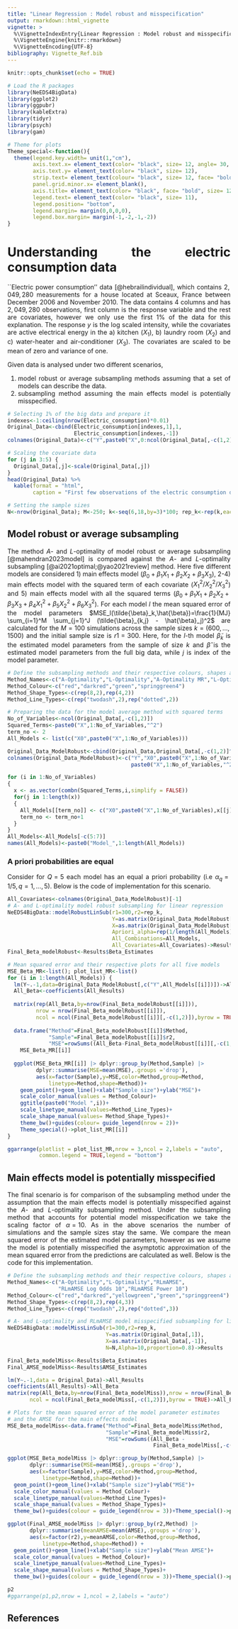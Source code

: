 ```yaml
---
title: "Linear Regression : Model robust and misspecification"
output: rmarkdown::html_vignette
vignette: >
  %\VignetteIndexEntry{Linear Regression : Model robust and misspecification}
  %\VignetteEngine{knitr::rmarkdown}
  %\VignetteEncoding{UTF-8}
bibliography: Vignette_Ref.bib
---
```


<style>
body {
text-align: justify}
</style>

```r
knitr::opts_chunk$set(echo = TRUE)
```


```r
# Load the R packages
library(NeEDS4BigData)
library(ggplot2)
library(ggpubr)
library(kableExtra)
library(tidyr)
library(psych)
library(gam)

# Theme for plots
Theme_special<-function(){
  theme(legend.key.width= unit(1,"cm"),
        axis.text.x= element_text(color= "black", size= 12, angle= 30, hjust=0.75),
        axis.text.y= element_text(color= "black", size= 12), 
        strip.text= element_text(colour= "black", size= 12, face= "bold"),
        panel.grid.minor.x= element_blank(),
        axis.title= element_text(color= "black", face= "bold", size= 12),
        legend.text= element_text(color= "black", size= 11),
        legend.position= "bottom",
        legend.margin= margin(0,0,0,0),
        legend.box.margin= margin(-1,-2,-1,-2)) 
}
```

# Understanding the electric consumption data

``Electric power consumption'' data [@hebrailindividual], which contains $2,049,280$ measurements for a house located at Sceaux, France between December 2006 and November 2010.
The data contains $4$ columns and has $2,049,280$ observations, first column is the response variable and the rest are covariates, however we only use the first $1\%$ of the data for this explanation. 
The response $y$ is the log scaled intensity, while the covariates are active electrical energy in the a) kitchen ($X_1$), b) laundry room ($X_2$) and c) water-heater and air-conditioner ($X_3$). 
The covariates are scaled to be mean of zero and variance of one. 

Given data is analysed under two different scenarios,

1. model robust or average subsampling methods assuming that a set of models can describe the data.
2. subsampling method assuming the main effects model is potentially misspecified.

```r
# Selecting 1% of the big data and prepare it
indexes<-1:ceiling(nrow(Electric_consumption)*0.01)
Original_Data<-cbind(Electric_consumption[indexes,1],1,
                     Electric_consumption[indexes,-1])
colnames(Original_Data)<-c("Y",paste0("X",0:ncol(Original_Data[,-c(1,2)])))

# Scaling the covariate data
for (j in 3:5) {
  Original_Data[,j]<-scale(Original_Data[,j])
}
head(Original_Data) %>% 
  kable(format = "html",
        caption = "First few observations of the electric consumption data.")

# Setting the sample sizes
N<-nrow(Original_Data); M<-250; k<-seq(6,18,by=3)*100; rep_k<-rep(k,each=M)
```

## Model robust or average subsampling

The method $A$- and $L$-optimality of model robust or average subsampling [@mahendran2023model] is compared against the $A$- and $L$-optimality subsampling [@ai2021optimal;@yao2021review] method. 
Here five different models are considered 1) main effects model ($\beta_0+\beta_1X_1+\beta_2X_2+\beta_3X_3$), 2-4) main effects model with the squared term of each covariate ($X^2_1 / X^2_2 / X^2_3$) and 5) main effects model with all the squared terms ($\beta_0+\beta_1X_1+\beta_2X_2+\beta_3X_3+\beta_4X^2_1+\beta_5X^2_2+\beta_6X^2_3$). 
For each model $l$ the mean squared error of the model parameters $MSE_l(\tilde{\beta}_k,\hat{\beta})=\frac{1}{MJ} \sum_{i=1}^M \sum_{j=1}^J (\tilde{\beta}_{k,j} - \hat{\beta}_j)^2$ are calculated for the $M=100$ simulations across the sample sizes $k=(600,\ldots,1500)$ and the initial sample size is $r1=300$. 
Here, for the $l$-th model $\tilde{\beta}_k$ is the estimated model parameters from the sample of size $k$ and $\hat{\beta}$ is the estimated model parameters from the full big data, while $j$ is index of the model parameter.

```r
# Define the subsampling methods and their respective colours, shapes and line types
Method_Names<-c("A-Optimality","L-Optimality","A-Optimality MR","L-Optimality MR")
Method_Colour<-c("red","darkred","green","springgreen4")
Method_Shape_Types<-c(rep(8,2),rep(4,2))
Method_Line_Types<-c(rep("twodash",2),rep("dotted",2))

# Preparing the data for the model average method with squared terms
No_of_Variables<-ncol(Original_Data[,-c(1,2)])
Squared_Terms<-paste0("X",1:No_of_Variables,"^2")
term_no <- 2
All_Models <- list(c("X0",paste0("X",1:No_of_Variables)))

Original_Data_ModelRobust<-cbind(Original_Data,Original_Data[,-c(1,2)]^2)
colnames(Original_Data_ModelRobust)<-c("Y","X0",paste0("X",1:No_of_Variables),
                                       paste0("X",1:No_of_Variables,"^2"))

for (i in 1:No_of_Variables)
{
  x <- as.vector(combn(Squared_Terms,i,simplify = FALSE))
  for(j in 1:length(x))
  {
    All_Models[[term_no]] <- c("X0",paste0("X",1:No_of_Variables),x[[j]])
    term_no <- term_no+1
  }
}
All_Models<-All_Models[-c(5:7)]
names(All_Models)<-paste0("Model_",1:length(All_Models))
```

### A priori probabilities are equal 

Consider for $Q=5$ each model has an equal a priori probability (i.e $\alpha_q=1/5,q=1,\ldots,5$). 
Below is the code of implementation for this scenario.

```r
All_Covariates<-colnames(Original_Data_ModelRobust)[-1]
# A- and L-optimality model robust subsampling for linear regression
NeEDS4BigData::modelRobustLinSub(r1=300,r2=rep_k,
                                 Y=as.matrix(Original_Data_ModelRobust[,1]),
                                 X=as.matrix(Original_Data_ModelRobust[,-1]),N=N,
                                 Apriori_alpha=rep(1/length(All_Models),length(All_Models)),
                                 All_Combinations=All_Models,
                                 All_Covariates=All_Covariates)->Results
Final_Beta_modelRobust<-Results$Beta_Estimates

# Mean squared error and their respective plots for all five models
MSE_Beta_MR<-list(); plot_list_MR<-list()
for (i in 1:length(All_Models)) {
  lm(Y~.-1,data=Original_Data_ModelRobust[,c("Y",All_Models[[i]])])->All_Results
  All_Beta<-coefficients(All_Results)
  
  matrix(rep(All_Beta,by=nrow(Final_Beta_modelRobust[[i]])),
         nrow = nrow(Final_Beta_modelRobust[[i]]),
         ncol = ncol(Final_Beta_modelRobust[[i]][,-c(1,2)]),byrow = TRUE)->All_Beta
  
  data.frame("Method"=Final_Beta_modelRobust[[i]]$Method,
             "Sample"=Final_Beta_modelRobust[[i]]$r2,
             "MSE"=rowSums((All_Beta-Final_Beta_modelRobust[[i]][,-c(1,2)])^2))->
    MSE_Beta_MR[[i]]
  
  ggplot(MSE_Beta_MR[[i]] |> dplyr::group_by(Method,Sample) |>
         dplyr::summarise(MSE=mean(MSE),.groups ='drop'),
         aes(x=factor(Sample),y=MSE,color=Method,group=Method,
             linetype=Method,shape=Method))+
    geom_point()+geom_line()+xlab("Sample size")+ylab("MSE")+
    scale_color_manual(values = Method_Colour)+
    ggtitle(paste0("Model ",i))+
    scale_linetype_manual(values=Method_Line_Types)+
    scale_shape_manual(values= Method_Shape_Types)+
    theme_bw()+guides(colour= guide_legend(nrow = 2))+
    Theme_special()->plot_list_MR[[i]]
}

ggarrange(plotlist = plot_list_MR,nrow = 3,ncol = 2,labels = "auto",
          common.legend = TRUE,legend = "bottom")
```

## Main effects model is potentially misspecified

The final scenario is for comparison of the subsampling method under the assumption that the main effects model is potentially misspecified against the $A$- and $L$-optimality subsampling method. 
Under the subsampling method that accounts for potential model misspecification we take the scaling factor of $\alpha=10$. 
As in the above scenarios the number of simulations and the sample sizes stay the same. 
We compare the mean squared error of the estimated model parameters, however as we assume the model is potentially misspecified the asymptotic approximation of the mean squared error from the predictions are calculated as well.
Below is the code for this implementation.

```r
# Define the subsampling methods and their respective colours, shapes and line types
Method_Names<-c("A-Optimality","L-Optimality","RLmAMSE",
                "RLmAMSE Log Odds 10","RLmAMSE Power 10")
Method_Colour<-c("red","darkred","yellowgreen","green","springgreen4")
Method_Shape_Types<-c(rep(8,2),rep(4,3))
Method_Line_Types<-c(rep("twodash",2),rep("dotted",3))

# A- and L-optimality and RLmAMSE model misspecified subsampling for linear regression 
NeEDS4BigData::modelMissLinSub(r1=300,r2=rep_k,
                               Y=as.matrix(Original_Data[,1]),
                               X=as.matrix(Original_Data[,-1]),
                               N=N,Alpha=10,proportion=0.8)->Results

Final_Beta_modelMiss<-Results$Beta_Estimates
Final_AMSE_modelMiss<-Results$AMSE_Estimates

lm(Y~.-1,data = Original_Data)->All_Results
coefficients(All_Results)->All_Beta
matrix(rep(All_Beta,by=nrow(Final_Beta_modelMiss)),nrow = nrow(Final_Beta_modelMiss),
       ncol = ncol(Final_Beta_modelMiss[,-c(1,2)]),byrow = TRUE)->All_Beta

# Plots for the mean squared error of the model parameter estimates 
# and the AMSE for the main effects model 
MSE_Beta_modelMiss<-data.frame("Method"=Final_Beta_modelMiss$Method,
                               "Sample"=Final_Beta_modelMiss$r2,
                               "MSE"=rowSums((All_Beta - 
                                              Final_Beta_modelMiss[,-c(1,2)])^2))

ggplot(MSE_Beta_modelMiss |> dplyr::group_by(Method,Sample) |> 
       dplyr::summarise(MSE=mean(MSE),.groups ='drop'),
       aes(x=factor(Sample),y=MSE,color=Method,group=Method,
           linetype=Method,shape=Method))+
  geom_point()+geom_line()+xlab("Sample size")+ylab("MSE")+
  scale_color_manual(values = Method_Colour)+
  scale_linetype_manual(values=Method_Line_Types)+
  scale_shape_manual(values = Method_Shape_Types)+
  theme_bw()+guides(colour = guide_legend(nrow = 3))+Theme_special()->p1

ggplot(Final_AMSE_modelMiss |> dplyr::group_by(r2,Method) |> 
       dplyr::summarise(meanAMSE=mean(AMSE),.groups ='drop'),
       aes(x=factor(r2),y=meanAMSE,color=Method,group=Method,
           linetype=Method,shape=Method)) +
  geom_point()+geom_line()+xlab("Sample size")+ylab("Mean AMSE")+
  scale_color_manual(values = Method_Colour)+
  scale_linetype_manual(values=Method_Line_Types)+
  scale_shape_manual(values = Method_Shape_Types)+
  theme_bw()+guides(colour = guide_legend(nrow = 3))+Theme_special()->p2

p2
#ggarrange(p1,p2,nrow = 1,ncol = 2,labels = "auto")
```

## References
